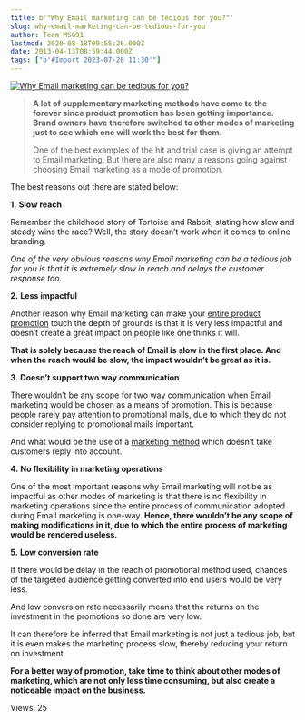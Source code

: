 ```yaml
---
title: b'"Why Email marketing can be tedious for you?"'
slug: why-email-marketing-can-be-tedious-for-you
author: Team MSG91
lastmod: 2020-08-18T09:55:26.000Z
date: 2013-04-13T08:59:44.000Z
tags: ["b'#Import 2023-07-28 11:30'"]
---
```



[![Why Email marketing can be tedious for you?](https://images-msg91.s3.ap-south-1.amazonaws.com/content/images/wordpress/2013/05/email-marketing.png)](https://msg91.com/guide/why-email-marketing-can-be-tedious-for-you/ "Why Email marketing can be tedious for you?!")


> 
> **A lot of supplementary marketing methods have come to the forever since product promotion has been getting importance. Brand owners have therefore switched to other modes of marketing just to see which one will work the best for them.**
> 
> 
> One of the best examples of the hit and trial case is giving an attempt to Email marketing. But there are also many a reasons going against choosing Email marketing as a mode of promotion.
> 
> 
> 


The best reasons out there are stated below:


**1.** **Slow reach**


Remember the childhood story of Tortoise and Rabbit, stating how slow and steady wins the race? Well, the story doesn’t work when it comes to online branding.


*One of the very obvious reasons why Email marketing can be a tedious job for you is that it is extremely slow in reach and delays the customer response too.*


**2.** **Less impactful**


Another reason why Email marketing can make your [entire product promotion](https://msg91.com/bulksms.php "Product Promotion") touch the depth of grounds is that it is very less impactful and doesn’t create a great impact on people like one thinks it will.


**That is solely because the reach of Email is slow in the first place. And when the reach would be slow, the impact wouldn’t be great as it is.**


**3.** **Doesn’t support two way communication**


There wouldn’t be any scope for two way communication when Email marketing would be chosen as a means of promotion. This is because people rarely pay attention to promotional mails, due to which they do not consider replying to promotional mails important.


And what would be the use of a [marketing method](https://msg91.com/guide/sms-solutions-accommodating-your-marketing-needs/ "SMS solutions – accommodating your marketing needs") which doesn’t take customers reply into account.


**4.** **No flexibility in marketing operations**


One of the most important reasons why Email marketing will not be as impactful as other modes of marketing is that there is no flexibility in marketing operations since the entire process of communication adopted during Email marketing is one-way. **Hence, there wouldn’t be any scope of making modifications in it, due to which the entire process of marketing would be rendered useless.**


**5.** **Low conversion rate**


If there would be delay in the reach of promotional method used, chances of the targeted audience getting converted into end users would be very less.


And low conversion rate necessarily means that the returns on the investment in the promotions so done are very low.


It can therefore be inferred that Email marketing is not just a tedious job, but it is even makes the marketing process slow, thereby reducing your return on investment.


**For a better way of promotion, take time to think about other modes of marketing, which are not only less time consuming, but also create a noticeable impact on the business.**



 Views: 25




